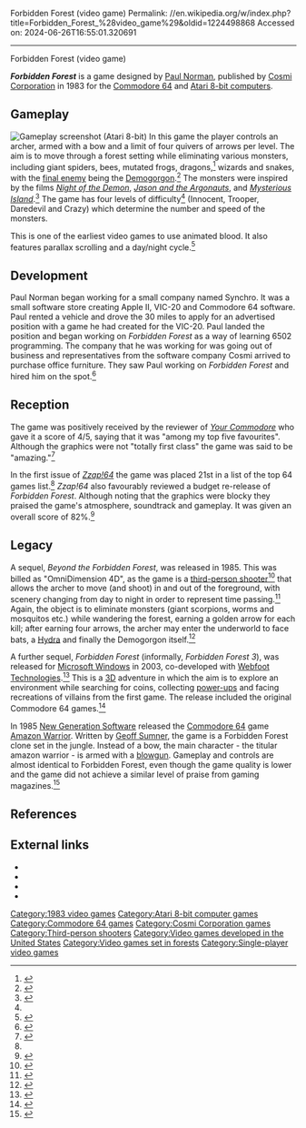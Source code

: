 Forbidden Forest (video game)
Permalink: //en.wikipedia.org/w/index.php?title=Forbidden_Forest_%28video_game%29&oldid=1224498868
Accessed on: 2024-06-26T16:55:01.320691



------
Forbidden Forest (video game)
{{Use mdy dates|date=November 2022}}
{{Infobox VG
|title = Forbidden Forest
|image = FForrest.jpg
|caption = C64 disk release
|developer = [[Cosmi Corporation|Cosmi]]
|publisher = [[Cosmi Corporation|Cosmi]]
|designer = [[Paul Norman (game designer)|Paul Norman]]<ref name=Retro/>
|programmer = Paul Norman (C64)<br>Vance Kozik (Atari)<ref name="mania">{{cite web |title=Forbidden Foresr |url=http://www.atarimania.com/game-atari-400-800-xl-xe-forbidden-forest_2045.html |website=Atari Mania}}</ref>
|released = 1983
|genre = [[Action game|Action]]
|modes = [[Single-player video game|Single-player]]
|platforms = [[Commodore 64]], [[Atari 8-bit computers|Atari 8-bit]]
}}

'''''Forbidden Forest''''' is a game designed by [[Paul Norman (game designer)|Paul Norman]], published by [[Cosmi Corporation]] in 1983 for the [[Commodore 64]] and [[Atari 8-bit computers]].

==Gameplay==
[[File:Forbidden_Forest_Atari_8-bit_PAL_screenshot.png|thumb|left|Gameplay screenshot (Atari 8-bit)]]
In this game the player controls an archer, armed with a bow and a limit of four quivers of arrows per level. The aim is to move through a forest setting while eliminating various monsters, including giant spiders, bees, mutated frogs, dragons,<ref name="zzap64.co.uk">{{Cite web|url=http://www.zzap64.co.uk/cgi-bin/displaypage.pl?issue=001&page=52&magazine=yr64|title=Redirecting}}</ref> wizards and snakes, with the [[Boss (video games)|final enemy]] being the [[Demogorgon]].<ref>{{Cite web|url=http://www.zzap64.co.uk/cgi-bin/displaypage.pl?issue=001&page=053&magazine=yr64|title = Redirecting}}</ref> The monsters were inspired by the films ''[[Night of the Demon]]'', ''[[Jason and the Argonauts (1963 film)|Jason and the Argonauts]]'', and ''[[Mysterious Island (1961 film)|Mysterious Island]]''.<ref name="Retro">{{cite magazine|url=https://archive.org/stream/RetroGamerIssue021-025/Retro_Gamer_Issue_025#page/n69/mode/2up|title=The Making Of... Forbidden Forest|author=Retro Gamer Team|magazine=[[Retro Gamer]]|publisher=[[Imagine Publishing]]|date=January 2006|issue=25|pages=70–73}}</ref> The game has four levels of difficulty<ref name="zzap64.co.uk"/> (Innocent, Trooper, Daredevil and Crazy) which determine the number and speed of the monsters.

This is one of the earliest video games to use animated blood.{{Citation needed|date=October 2007}}  It also features parallax scrolling and a day/night cycle.<ref>{{Cite book|url=https://books.google.com/books?id=zQ3VAAAAQBAJ&q=Day+night+cycle+forbidden+forest&pg=PA10|title = Virtual Landscapes: The Embryonic Era|isbn = 9780957408630|last1 = Ali|first1 = Umran|date = 19 September 2013| publisher=Umran Ali }}</ref>

==Development==
Paul Norman began working for a small company named Synchro. It was a small software store creating Apple II, VIC-20 and Commodore 64 software. Paul rented a vehicle and drove the 30 miles to apply for an advertised position with a game he had created for the VIC-20. Paul landed the position and began working on ''Forbidden Forest'' as a way of learning 6502 programming. The company that he was working for was going out of business and representatives from the software company Cosmi arrived to purchase office furniture. They saw Paul working on ''Forbidden Forest'' and hired him on the spot.<ref>{{cite web
  | publisher = C64.com
  | title = Interview with Paul Norman
  | url = http://www.c64.com/interviews/norman.html
  | accessdate = 2012-10-27}}</ref>

==Reception==
{{Video game reviews
|CVG = 31/40<ref>{{cite magazine|magazine=[[Computer and Video Games]]|publisher=[[Future plc]]|title=And Now... Computer Nasties!|page=29|date=May 1984|issue=31|url=https://archive.org/details/ComputerAndVideoGamesIssue031May84/page/n27}}</ref>
}}
The game was positively received by the reviewer of ''[[Your Commodore]]'' who gave it a score of 4/5, saying that it was "among my top five favourites".  Although the graphics were not "totally first class" the game was said to be "amazing."<ref>{{Cite web|url=https://archive.org/stream/02-your-commodore-magazine/Your_Commodore_Issue_02_1984_Nov#page/n31/mode/2up|title = Your Commodore Magazine Issue 02|date = November 1984}}</ref>

In the first issue of ''[[Zzap!64]]'' the game was placed 21st in a list of the top 64 games list.<ref name="Retro"/> ''Zzap!64''  also favourably reviewed a budget re-release of ''Forbidden Forest''.  Although noting that the graphics were blocky they praised the game's atmosphere, soundtrack and gameplay.  It was given an overall score of 82%.<ref>{{Cite web|url=http://www.zzap64.co.uk/cgi-bin/displaypage.pl?issue=030&amp;page=110&amp;thumbstart=0&amp;magazine=zzap&amp;check=1|title = Impossible to Display Scan}}</ref>

==Legacy==
A sequel, ''Beyond the Forbidden Forest'', was released in 1985. This was billed as "OmniDimension 4D", as the game is a [[third-person shooter]]<ref>{{cite web|url=https://www.allgame.com/game.php?id=3023|title=Beyond Forbidden Forest|archive-url=https://web.archive.org/web/20140101010101/https://www.allgame.com/game.php?id=3023|archive-date=2014-01-01|url-status=dead|website=[[All Media Network#AllGame|AllGame]]}}</ref> that allows the archer to move (and shoot) in and out of the foreground, with scenery changing from day to night in order to represent time passing.<ref>{{cite web
  | last = 
  | first = 
  | authorlink =
  | title = Forbidden Forest
  | work = Reviews
  | publisher = Lemon
  | date = 2001-11-30
  | url = http://www.lemon64.com/?mainurl=http%3A//www.lemon64.com/reviews/view.php%3Fid%3D52
  | format =
  | doi =
  | accessdate = 2007-10-27}}</ref>  Again, the object is to eliminate monsters (giant scorpions, worms and mosquitos etc.) while wandering the forest, earning a golden arrow for each kill; after earning four arrows, the archer may enter the underworld to face bats, a [[Lernaean Hydra|Hydra]] and finally the Demogorgon itself.<ref>{{Cite web|url=https://archive.org/stream/zzap64-magazine-018/ZZap_64_Issue_018_1986_Oct#page/n15/mode/2up|title = ZZap!64 Magazine Issue 018|date = October 1986}}</ref>

A further sequel, ''Forbidden Forest'' (informally, ''Forbidden Forest 3''), was released for [[Microsoft Windows]] in 2003, co-developed with [[Webfoot Technologies]].<ref>{{cite web
  | last = 
  | first = 
  | authorlink = 
  | title = Forbidden Forest 3
  | publisher = Webfoot Technologies
  | date = 
  | url = http://www.webfootgames.com/catalog/pc/forest.php
  | format = 
  | doi = 
  | accessdate = 2007-10-27
  | archive-url = https://web.archive.org/web/20151006001215/http://www.webfootgames.com/catalog/pc/forest.php
  | archive-date = 2015-10-06
  | url-status = dead
  }}</ref> This is a [[3D computer graphics|3D]] adventure in which the aim is to explore an environment while searching for coins, collecting [[power-ups]] and facing recreations of villains from the first game.  The release included the original Commodore 64 games.<ref>{{cite web
  | last =
  | first =
  | authorlink =
  | title = Forbidden Forest 3D
  | publisher =
  | date =
  | url = http://www.v-direct.org.uk/ForbiddenForest.htm
  | doi =
  | accessdate = 2007-10-27}}</ref>

In 1985 [[New Generation Software]] released the [[Commodore 64]] game [[Amazon Warrior]]. Written by [[Geoff Sumner]], the game is a Forbidden Forest clone set in the jungle. Instead of a bow, the main character - the titular amazon warrior - is armed with a [[blowgun]]. Gameplay and controls are almost identical to Forbidden Forest, even though the game quality is lower and the game did not achieve a similar level of praise from gaming magazines.<ref>{{Cite web|url=https://www.lemon64.com/games/details.php?ID=107|title=Lemon64 - Amazon Warrior}}</ref>

== References ==
{{reflist}}

==External links==
*{{lemon64 game|name=Forbidden Forest|id=954}}
*{{lemon64 game|name=Beyond The Forbidden Forest|id=262}}
*{{atarimania|id=2045}}
*{{Internet Archive game|Forbidden_Forest_1983_Cosmi}}

[[Category:1983 video games]]
[[Category:Atari 8-bit computer games]]
[[Category:Commodore 64 games]]
[[Category:Cosmi Corporation games]]
[[Category:Third-person shooters]]
[[Category:Video games developed in the United States]]
[[Category:Video games set in forests]]
[[Category:Single-player video games]]